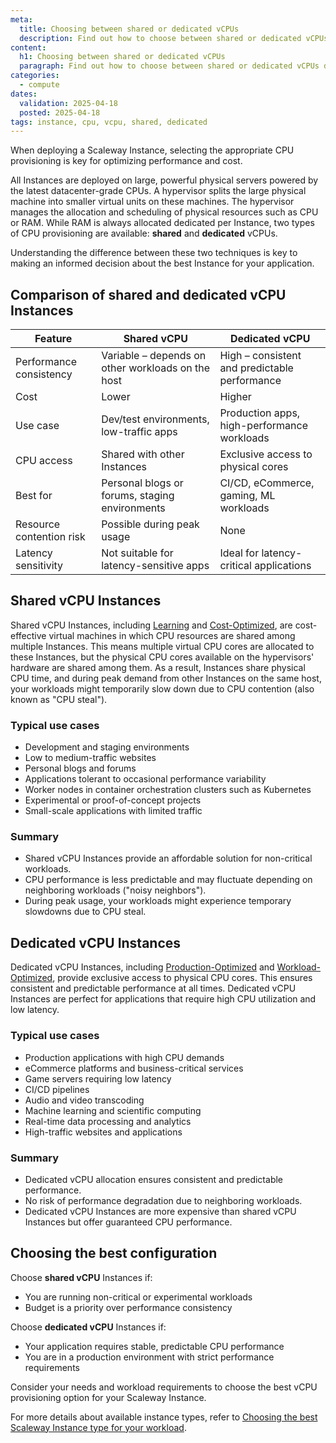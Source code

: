 ```yaml
---
meta:
  title: Choosing between shared or dedicated vCPUs
  description: Find out how to choose between shared or dedicated vCPUs depending on your workloads.
content:
  h1: Choosing between shared or dedicated vCPUs
  paragraph: Find out how to choose between shared or dedicated vCPUs depending on your workloads.
categories:
  - compute
dates:
  validation: 2025-04-18
  posted: 2025-04-18
tags: instance, cpu, vcpu, shared, dedicated
---
```


When deploying a Scaleway Instance, selecting the appropriate CPU provisioning is key for optimizing performance and cost.

All Instances are deployed on large, powerful physical servers powered by the latest datacenter-grade CPUs. A hypervisor splits the large physical machine into smaller virtual units on these machines.
The hypervisor manages the allocation and scheduling of physical resources such as CPU or RAM. While RAM is always allocated dedicated per Instance, two types of CPU provisioning are available: **shared** and **dedicated** vCPUs.

Understanding the difference between these two techniques is key to making an informed decision about the best Instance for your application.

## Comparison of shared and dedicated vCPU Instances

| Feature                         | Shared vCPU                                               | Dedicated vCPU                                                 |
|---------------------------------|----------------------------------------------------------|----------------------------------------------------------------|
| Performance consistency         | Variable – depends on other workloads on the host        | High – consistent and predictable performance                 |
| Cost                            | Lower                                                    | Higher                                                        |
| Use case                        | Dev/test environments, low-traffic apps                  | Production apps, high-performance workloads                   |
| CPU access                      | Shared with other Instances                              | Exclusive access to physical cores                            |
| Best for                        | Personal blogs or forums, staging environments           | CI/CD, eCommerce, gaming, ML workloads                        |
| Resource contention risk        | Possible during peak usage                               | None                                                          |
| Latency sensitivity             | Not suitable for latency-sensitive apps                  | Ideal for latency-critical applications                       |

## Shared vCPU Instances
Shared vCPU Instances, including [Learning](/instances/reference-content/learning/) and [Cost-Optimized](/instances/reference-content/cost-optimized/), are cost-effective virtual machines in which CPU resources are shared among multiple Instances.
This means multiple virtual CPU cores are allocated to these Instances, but the physical CPU cores available on the hypervisors' hardware are shared among them.
As a result, Instances share physical CPU time, and during peak demand from other Instances on the same host, your workloads might temporarily slow down due to CPU contention (also known as "CPU steal").

### Typical use cases
- Development and staging environments
- Low to medium-traffic websites
- Personal blogs and forums
- Applications tolerant to occasional performance variability
- Worker nodes in container orchestration clusters such as Kubernetes
- Experimental or proof-of-concept projects
- Small-scale applications with limited traffic

### Summary
- Shared vCPU Instances provide an affordable solution for non-critical workloads.
- CPU performance is less predictable and may fluctuate depending on neighboring workloads ("noisy neighbors").
- During peak usage, your workloads might experience temporary slowdowns due to CPU steal.

## Dedicated vCPU Instances
Dedicated vCPU Instances, including [Production-Optimized](/instances/reference-content/production-optimized/) and [Workload-Optimized](/instances/reference-content/workload-optimized/), provide exclusive access to physical CPU cores.
This ensures consistent and predictable performance at all times. Dedicated vCPU Instances are perfect for applications that require high CPU utilization and low latency.

### Typical use cases
- Production applications with high CPU demands
- eCommerce platforms and business-critical services
- Game servers requiring low latency
- CI/CD pipelines
- Audio and video transcoding
- Machine learning and scientific computing
- Real-time data processing and analytics
- High-traffic websites and applications

### Summary
- Dedicated vCPU allocation ensures consistent and predictable performance.
- No risk of performance degradation due to neighboring workloads.
- Dedicated vCPU Instances are more expensive than shared vCPU Instances but offer guaranteed CPU performance.

## Choosing the best configuration

Choose **shared vCPU** Instances if:

- You are running non-critical or experimental workloads
- Budget is a priority over performance consistency

Choose **dedicated vCPU** Instances if:

- Your application requires stable, predictable CPU performance
- You are in a production environment with strict performance requirements

Consider your needs and workload requirements to choose the best vCPU provisioning option for your Scaleway Instance.

For more details about available instance types, refer to [Choosing the best Scaleway Instance type for your workload](/instances/reference-content/choosing-instance-type/).
